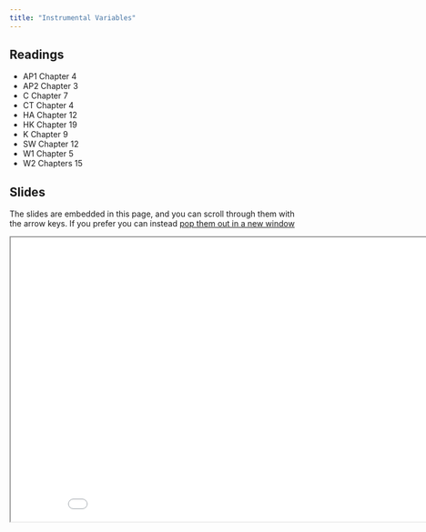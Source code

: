 ```yaml
---
title: "Instrumental Variables"
---
```



## Readings

- AP1 Chapter 4
- AP2 Chapter 3
- C Chapter 7
- CT Chapter 4
- HA Chapter 12
- HK Chapter 19
- K Chapter 9
- SW Chapter 12
- W1 Chapter 5
- W2 Chapters 15

## Slides

The slides are embedded in this page, and you can scroll through them with the arrow keys.  If you prefer you can instead <a href="/slides/iv/index.html" target="_blank">pop them out in a new window</a>


<div>

```{=html}
<p align="center"><iframe width="890" height="500" class="slide-deck" src="/slides/iv/"></iframe></p>
```

</div>




